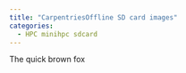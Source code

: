 ```yaml
---
title: "CarpentriesOffline SD card images"
categories:
  - HPC minihpc sdcard
---
```


The quick brown fox

